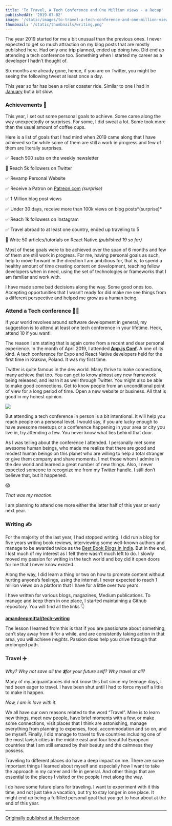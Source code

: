```yaml
---
title: 'To Travel, A Tech Conference and One Million views - a Recap'
publishedAt: '2019-07-02'
image: '/static/images/to-travel-a-tech-conference-and-one-million-views-a-recap/images/cover.png'
thumbnail: '/static/thumbnails/writing.png'
---
```


The year 2019 started for me a bit unusual than the previous ones. I never expected to get so much attraction on my blog posts that are mostly published here. Had only one trip planned, ended up doing two. Did end up attending a tech conference too. Something when I started my career as a developer I hadn’t thought of.

Six months are already gone, hence, if you are on Twitter, you might be seeing the following tweet at least once a day.

This year so far has been a roller coaster ride. Similar to one I had in [January](https://www.instagram.com/p/BtK7sa3BOG3/) but a bit slow.

### Achievements 🎉

This year, I set out some personal goals to achieve. Some came along the way unexpectedly or surprises. For some, I did sweat a lot. Some took more than the usual amount of coffee cups.

Here is a list of goals that I had mind when 2019 came along that I have achieved so far while some of them are still a work in progress and few of them are literally surprises.

✅ Reach 500 subs on the weekly newsletter

🚧 Reach 5k followers on Twitter

✅ Revamp Personal Website

✅ Receive a Patron on [Patreon.com](https://patreon.com/amanhimself) _(surprise)_

✅ 1 Million blog post views

✅ Under 30 days, receive more than 100k views on blog posts*(surprise)*

✅ Reach 1k followers on Instagram

✅ Travel abroad to at least one country, ended up traveling to 5

🚧 Write 50 articles/tutorials on React Native _(published 19 so far)_

Most of these goals were to be achieved over the span of 6 months and few of them are still work in progress. For me, having personal goals as such, help to move forward in the direction I am ambitious for, that is, to spend a healthy amount of time creating content on development, teaching fellow developers when in need, using the set of technologies or frameworks that I am familiar and work with.

I have made some bad decisions along the way. Some good ones too. Accepting opportunities that I wasn’t ready for did make me see things from a different perspective and helped me grow as a human being.

### Attend a Tech conference 👩‍💻

If your world revolves around software development in general, my suggestion is to attend at least one tech conference in your lifetime. Heck, attend 10 if you want!

The reason I am stating that is again come from a recent and dear personal experience. In the month of April 2019, I attended [**App.js Conf**](https://appjs.co/)**.** A one of its kind. A tech conference for Expo and React Native developers held for the first time in Krakow, Poland. It was my first time.

Twitter is quite famous in the dev world. Many thrive to make connections, many achieve that too. You can get to know almost any new framework being released, and learn it as well through Twitter. You might also be able to make good connections. Get to know people from an unconditional point of view for a long period of time. Open a new website or business. All that is good in my honest opinion.

![](https://cdn-images-1.medium.com/max/800/1*7SYuZvH2pZnM0H79V4ttPg.jpeg)

But attending a tech conference in person is a bit intentional. It will help you reach people on a personal level. I would say, if you are lucky enough to have awesome meetups or a conference happening in your area or city you live in, try attending a few. You never know what lies behind that door.

As I was telling about the conference I attended. I personally met some awesome human beings, who made me realize that there are good and modest human beings on this planet who are willing to help a total stranger or give them company and share moments. I met those whom I admire in the dev world and learned a great number of new things. Also, I never expected someone to recognize me from my Twitter handle. I still don’t believe that, but it happened.

😱

_That was my reaction._

I am planning to attend one more either the latter half of this year or early next year.

### Writing ✍️

For the majority of the last year, I had stopped writing. I did run a blog for five years writing book reviews, interviewing some well-known authors and manage to be awarded twice as the [Best Book Blogs in India](http://readingbooks.blog). But in the end, I lost much of my interest as I felt there wasn’t much left to do. I slowly moved my passion for writing in the tech world and boy did it open doors for me that I never know existed.

Along the way, I did learn a thing or two on how to promote content without hurting anyone’s feelings, using the internet. I never expected to reach 1 million views on a platform that I have for a little over two years.

I have written for various blogs, magazines, Medium publications. To manage and keep them in one place, I started maintaining a Github repository. You will find all the links 👇

[**amandeepmittal/tech-writing**](https://github.com/amandeepmittal/tech-writing)

The lesson I learned from this is that if you are passionate about something, can’t stay away from it for a while, and are consistently taking action in that area, you will achieve _heights_. Passion does help you drive through that prolonged path.

### Travel ✈️

_Why? Why not save all the 💲for your future self? Why travel at all?_

Many of my acquaintances did not know this but since my teenage days, I had been eager to travel. I have been shut until I had to force myself a little to make it happen.

_Now, I am in love with it._

We all have our own reasons related to the word “Travel”. Mine is to learn new things, meet new people, have brief moments with a few, or make some connections, visit places that I think are astonishing, manage everything from planning to expenses, food, accommodation and so on, and be myself. Finally, I did manage to travel to five countries including one of the most lavish cities in the middle east and four beautiful European countries that I am still amazed by their beauty and the calmness they possess.

Traveling to different places do have a deep impact on me. There are some important things I learned about myself and especially how I want to take the approach in my career and life in general. And other things that are essential to the places I visited or the people I met along the way.

I do have some future plans for traveling. I want to experiment with it this time, and not just take a vacation, but try to stay longer in one place. It might end up being a fulfilled personal goal that you get to hear about at the end of this year.

---

[Originally published at Hackernoon](https://medium.com/hackernoon/to-travel-a-tech-conference-and-one-million-views-a-recap-22e135a598c3)

